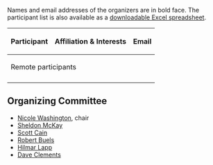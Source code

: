 Names and email addresses of the organizers are in bold face. The participant list is also available as a [[Media:participants.xls|downloadable Excel spreadsheet]].

{| class="wikitable"
!Participant	
!Affiliation & Interests
!Email
{{Participant|Filip|Balejko|Warsaw University; phylogenetic analyses pipelines in [[gmod:Galaxy|Galaxy]], HyPhy, NGS visualization, Viral organisms / measurably evolving populations|filip.balejko@gmail.com|}}
{{Participant|Jim|Balhoff|[http://nescent.org NESCent], [http://phenoscape.org Phenoscape], [http://hymao.org HAO]; standardize phenotype representations, in terms of both ontological modeling and serialization formats, so that data can be easily shared and cross-linked across projects and scientific domains|balhoff@nescent.org|}}
{{Participant|Yuri|Bendana|USC Biological Sciences; population diversity and phenotype data, using Chado for genotype and phenotype|ybendana@usc.edu|}}
{{Participant|Robert|Buels|[http://solgenomics.net/ Sol Genomics Network], Boyce Thompson Institute|rmb32@cornell.edu|'''}}
{{Participant|Scott|Cain|[http://oicr.on.ca OICR], [[gmod:Main Page|GMOD]]|scott@scottcain.net|'''}}
{{Participant|Terry|Casstevens|Cornell University, GDPDM, TASSEL, Gramene; phenotype and genotype diversity|tmc46@cornell.edu|}}
{{Participant|Dave|Clements|[http://nescent.org NESCent], [[gmod:Main Page|GMOD]]|clements@nescent.org|'''}}
{{Participant|Delphine|Dauga|ANISEED; phenotype, genotype, cell fate, gene expression|dauga@ibdm.univ-mrs.fr|}}
{{Participant|Chris|Fields|University of Illinois, BioPerl; Better integration of evo tools with GMOD, more consistent models for phylogenetic analyses in BioPerl|cjfields@illinois.edu|}}
{{Participant|Maren|Friesen|USC; make going from SNP calls to browsing population genetics and associations with phenotypes 'automatic', including integration with feature lists (e.g. gene calls), expression atlases, and GO annotation|friesen@usc.edu|}}
{{Participant|Vladimir|Gapeyev|[http://nescent.org NESCent], population data, Chado Natural Diversity module and front-end UI suitable for a non-sophisticated user|vgapeyev@nescent.org|}}
{{Participant|Richard|Hayes|JGI, Phytozome; short read data, [[gmod:GBrowse_syn|GBrowse_syn]], samtools, genome annotation pipeline datasets in Chado, better integrate phytogenetic data with Gbrowse/JBrowse. options for including other tree-building algorithms beyond Neighbor-Joining; Jalview-GBrowse integration|rdhayes@lbl.gov|}}
{{Participant|Andrew|Hill|Colorado|andrew.hill@colorado.edu|}}
{{Participant|Benjamin|Hitz|Stanford, SGD; visualization tools to display comparative genomics for a large number of very closely related yeast strains|hitz@genome.stanford.edu|}}
{{Participant|Greg|Jordan|EBI|greg@ebi.ac.uk|}}
{{Participant|Hilmar|Lapp|[http://nescent.org NESCent]|hlapp@nescent.org|'''}}
{{Participant|Jonathan|Leto|[http://solgenomics.net/ Sol Genomics Network], Boyce Thompson Institute; [[gmod:GBrowse_syn|GBrowse_syn]], phylogenetic tree visualization in Javascript, improving [[gmod:Chado|Chado]]'s build system, giving it more tests, and helping to convert it to Git|jonathan@leto.net|}}
{{Participant|Eric|Lyons|iPlant, [http://genomevolution.org CoGe]; comparative genomics visualization, visualization of phylogenetic data and trees, population diversity and phenotypes|elyons.berkeley@gmail.com|}}
{{Participant|Sheldon|McKay|iPlant, Arizona, [[gmod:GBrowse_syn|GBrowse_syn]]|sheldon.mckay@gmail.com|'''}}
{{Participant|Olaf|Mueller|Iowa; comparative fungal meiosis gene evolution, extending GMOD with web-based modules for large scale visualization and comparison of phylogenetic and genomics data from a large number of species, support selection of homologous genes in a definable number of different species and provide visualization of pre- or on the fly calculated domains, alignments and trees|olaf-mueller@uiowa.edu|}}
{{Participant|Chris|Mungall|BBOP|cjm@berkeleybop.org|}}
{{Participant|Sander|Pick|University of Colorado Museum of Natural History; building better (or interfacing with current) tools for visualizing phylogenetic data and trees|sanderpick@gmail.com|}}
{{Participant|Sergei|Pond|UC San Diego; viral organisms / measurably evolving populations, NGS applications, characterizing viral population diversity within single hosts, [[gmod:Galaxy|Galaxy]], provide analytical and interpretive capabilities in this domain within the GMOD framework|spond@ucsd.edu|}}
{{Participant|Weigang|Qiu|Hunter College of City University of New York, Bio::Align::Graphics, Bio::Tree::Draw, tree-based character visualization capabilities; http://borreliagenome.org, Processing, viewing genome variations in a phylogenetic order|weigang@genectr.hunter.cuny.edu|}}
{{Participant|Seth|Redmond|Imperial College London, natural diversity|seth.redmond@imperial.ac.uk|}}
{{Participant|Mitch|Skinner|UC Berkeley, [[gmod:JBrowse|JBrowse]]|mitch_skinner@berkeley.edu|}}
{{Participant|Jason|Stajich|UC Riverside, fungal genomics, BioPerl|jason.stajich@ucr.edu|}}
{{Participant|Andrew|Tritt|UC Davis Genome Center; comparative genomics and phylogenetics tools, viualizing genome alignments and phylogenetic analyses; getting Mauve, Tripal, Chado, BioPerl and other components to work better together; prokaryote support in Chado|atritt@ucdavis.edu|}}
{{Participant|Haiming|Wang|University of Georgia, EuPathDB/PlasmoDB/ToxoDB; Incorporate SynView and our in-house generic data adaptor into GBrowse 2.0. Both work with GBrowse 1.70 and previous versions|hwang@uga.edu|}}
{{Participant|Hong|Yi|Renaissance Computing Institute; scientific and information visualization|hongyi@renci.org|}}
{{Participant|Matt|Yoder|NCSU; informatics infrastructure that handles high throughput sequence data, GMOD on Rails, ""structural"" alignments (i.e. those based on data managed in such applications as ARB, or manipulated with COVE, HMMER, etc.), Hymenoptera Anatomy Ontology|diapriid@gmail.com|}}
|-
! colspan="3"| Remote participants
{{Participant|Lincoln|Stein|[http://oicr.on.ca OICR], [[gmod:Main Page|GMOD]]; [[gmod:GBrowse|GBrowse]].  Lincoln will not be attending in person.  He has not decided if he will participate remotely.|lincoln.stein@gmail.com|}}
{{Participant|Nicole|Washington|BBOP, modENCODE. Nicole will be attending remotely.|nlwashington@lbl.gov|'''}}
|-
|}

== Organizing Committee ==
* [[gmod:User:NLWashington|Nicole Washington]], chair
* [[gmod:User:Mckays|Sheldon McKay]]
* [[gmod:User:Scott|Scott Cain]]
* [[gmod:User:RBuels|Robert Buels]]
* [https://www.nescent.org/wg_phyloinformatics/User:Hlapp Hilmar Lapp]
* [[gmod:User:Clements|Dave Clements]]